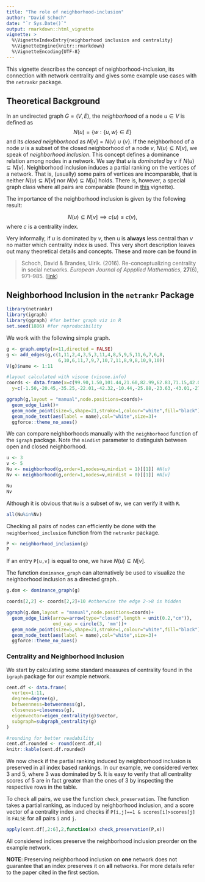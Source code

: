 ```yaml
---
title: "The role of neighborhood-inclusion"
author: "David Schoch"
date: "`r Sys.Date()`"
output: rmarkdown::html_vignette
vignette: >
  %\VignetteIndexEntry{neighborhood inclusion and centrality}
  %\VignetteEngine{knitr::rmarkdown}
  %\VignetteEncoding{UTF-8}
---
```



This vignette describes the concept of neighborhood-inclusion, its connection with network centrality and gives some example use cases with the `netrankr` package. 

## Theoretical Background
In an undirected graph $G=(V,E)$, the *neighborhood* of a node $u \in V$ is defined as
$$N(u)=\lbrace w : \lbrace u,w \rbrace \in E \rbrace$$
and its *closed neighborhood* as $N[v]=N(v) \cup \lbrace v \rbrace$. If the neighborhood of a node $u$ is a subset of the closed neighborhood of a node $v$, $N(u)\subseteq N[v]$, we speak of *neighborhood inclusion*. This concept defines a dominance relation among nodes in a network. We say that $u$ is *dominated* by $v$ if $N(u)\subseteq N[v]$. Neighborhood inclusion induces a partial ranking on the vertices of a network. That is, (usually) some pairs of vertices are incomparable, that is neither 
$N(u)\subseteq N[v]$ nor $N(v)\subseteq N[u]$ holds. There is, however, a special graph class where all pairs are comparable (found in [this](threshold_graph.html) vignette).

The importance of the neighborhood inclusion is given by the following result:

$$
N(u)\subseteq N[v] \implies c(u)\leq c(v),
$$
where $c$ is a centrality index. 

Very informally, if $u$ is dominated by $v$, then u is **always** less central than $v$ no matter which centrality index is used. This very short description leaves out many theoretical details and concepts. These and more can be found in 

> Schoch, David & Brandes, Ulrik. (2016). Re-conceptualizing centrality in social networks.
*European Journal of Appplied Mathematics*, **27**(6), 971–985.
([link](https://doi.org/10.1017/S0956792516000401))

## Neighborhood Inclusion in the `netrankr` Package

```r
library(netrankr)
library(igraph)
library(ggraph) #for better graph viz in R
set.seed(1886) #for reproducibility
```

We work with the following simple graph.
```r
g <- graph.empty(n=11,directed = FALSE)
g <- add_edges(g,c(1,11,2,4,3,5,3,11,4,8,5,9,5,11,6,7,6,8,
                   6,10,6,11,7,9,7,10,7,11,8,9,8,10,9,10))
V(g)$name <- 1:11

#layout calculated with visone (visone.info)
coords <- data.frame(x=c(99.90,1.50,101.44,21.60,82.99,62.83,71.15,42.04,59.33,54.08,86.57),
  y=c(-1.50,-20.45,-35.25,-22.01,-42.32,-10.44,-25.88,-23.63,-43.01,-27.35,-18.80))

ggraph(g,layout = "manual",node.positions=coords)+
  geom_edge_link()+
  geom_node_point(size=5,shape=21,stroke=1,colour="white",fill="black")+
  geom_node_text(aes(label = name),col="white",size=3)+
  ggforce::theme_no_axes()

```

We can compare neighborhoods manually with the `neighborhood` function of the `igraph` package. Note the `mindist` parameter to distinguish between open and closed neighborhood.
```r
u <- 3
v <- 5
Nu <- neighborhood(g,order=1,nodes=u,mindist = 1)[[1]] #N(u) 
Nv <- neighborhood(g,order=1,nodes=v,mindist = 0)[[1]] #N[v] 

Nu
Nv
```
Although it is obvious that `Nu` is a subset of `Nv`, we can verify it with `R`. 

```r
all(Nu%in%Nv)
```

Checking all pairs of nodes can efficiently be done with the `neighborhood_inclusion` function from the `netrankr` package.  

```r
P <- neighborhood_inclusion(g)
P
```
  
If an entry `P[u,v]` is equal to one, we have $N(u)\subseteq N[v]$.  

The function `dominance_graph` can alternatively be used to visualize the neighborhood inclusion as a directed graph..

```r
g.dom <- dominance_graph(g)

coords[2,2] <- coords[2,2]+10 #otherwise the edge 2->8 is hidden

ggraph(g.dom,layout = "manual",node.positions=coords)+
  geom_edge_link(arrow=arrow(type="closed",length = unit(0.2,"cm")),
                 end_cap = circle(3, 'mm'))+
  geom_node_point(size=5,shape=21,stroke=1,colour="white",fill="black")+
  geom_node_text(aes(label = name),col="white",size=3)+
  ggforce::theme_no_axes()

```

### Centrality and Neighborhood Inclusion
We start by calculating some standard measures of centrality found in the `ìgraph` package for our example network.
```r
cent.df <- data.frame(
  vertex=1:11,
  degree=degree(g),
  betweenness=betweenness(g),
  closeness=closeness(g),
  eigenvector=eigen_centrality(g)$vector,
  subgraph=subgraph_centrality(g)
)

#rounding for better readability
cent.df.rounded <- round(cent.df,4) 
knitr::kable(cent.df.rounded)
```

We now check if the partial ranking induced by neighborhood inclusion is preserved in all index based rankings. In our example, we considered vertex $3$ and $5$, where $3$ was dominated by $5$. It is easy to verify that all centrality scores of $5$ are in fact greater than the ones of $3$ by inspecting the respective rows in the table.

To check all pairs, we use the function `check_preservation`. The function takes a partial ranking, as induced by neighborhood inclusion, and a score vector of a centrality index and checks if
`P[i,j]==1 & scores[i]>scores[j]` is `FALSE` for all pairs `i` and `j`.

```r
apply(cent.df[,2:6],2,function(x) check_preservation(P,x))
```
All considered indices preserve the neighborhood inclusion preorder on the example network. 

**NOTE**: Preserving neighborhood inclusion on **one** network does not guarantee that an index preserves it on **all** networks. For more details refer to the paper cited in the first section.